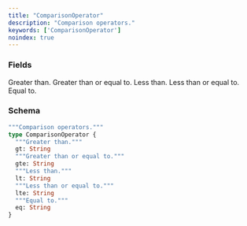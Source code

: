 ```yaml
---
title: "ComparisonOperator"
description: "Comparison operators."
keywords: ['ComparisonOperator']
noindex: true
---
```


### Fields

<ResponseField name="gt" type="String">
  Greater than.
</ResponseField>

<ResponseField name="gte" type="String">
  Greater than or equal to.
</ResponseField>

<ResponseField name="lt" type="String">
  Less than.
</ResponseField>

<ResponseField name="lte" type="String">
  Less than or equal to.
</ResponseField>

<ResponseField name="eq" type="String">
  Equal to.
</ResponseField>

### Schema


```graphql 
"""Comparison operators."""
type ComparisonOperator {
  """Greater than."""
  gt: String
  """Greater than or equal to."""
  gte: String
  """Less than."""
  lt: String
  """Less than or equal to."""
  lte: String
  """Equal to."""
  eq: String
}
```
